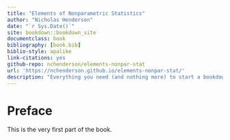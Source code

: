 ```yaml
--- 
title: "Elements of Nonparametric Statistics"
author: "Nicholas Henderson"
date: "`r Sys.Date()`"
site: bookdown::bookdown_site
documentclass: book
bibliography: [book.bib]
biblio-style: apalike
link-citations: yes
github-repo: nchenderson/elements-nonpar-stat
url: 'https://nchenderson.github.io/elements-nonpar-stat/'
description: "Everything you need (and nothing more) to start a bookdown book."
---
```


# Preface {-}

This is the very first part of the book.
